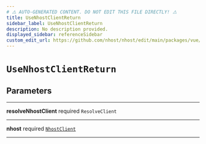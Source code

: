 ```yaml
---
# ⚠️ AUTO-GENERATED CONTENT. DO NOT EDIT THIS FILE DIRECTLY! ⚠️
title: UseNhostClientReturn
sidebar_label: UseNhostClientReturn
description: No description provided.
displayed_sidebar: referenceSidebar
custom_edit_url: https://github.com/nhost/nhost/edit/main/packages/vue/src/useNhostClient.ts#L12
---
```


# `UseNhostClientReturn`

## Parameters

---

**<span className="parameter-name">resolveNhostClient</span>** <span className="optional-status">required</span> `ResolveClient`

---

**<span className="parameter-name">nhost</span>** <span className="optional-status">required</span> [`NhostClient`](/reference/docgen/vue/nhost-client)

---
